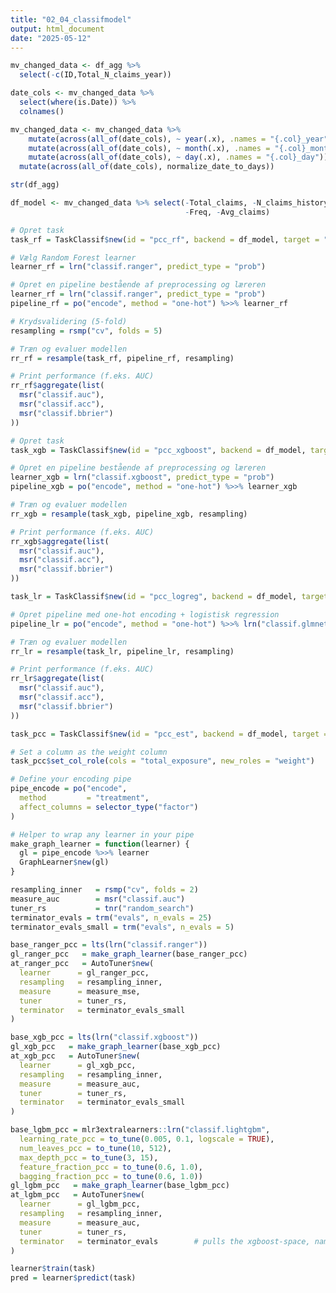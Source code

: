 ```yaml
---
title: "02_04_classifmodel"
output: html_document
date: "2025-05-12"
---
```


```r
mv_changed_data <- df_agg %>%
  select(-c(ID,Total_N_claims_year)) 

date_cols <- mv_changed_data %>%
  select(where(is.Date)) %>%
  colnames()

mv_changed_data <- mv_changed_data %>%
    mutate(across(all_of(date_cols), ~ year(.x), .names = "{.col}_year")) %>%
    mutate(across(all_of(date_cols), ~ month(.x), .names = "{.col}_month")) %>%
    mutate(across(all_of(date_cols), ~ day(.x), .names = "{.col}_day")) %>%
  mutate(across(all_of(date_cols), normalize_date_to_days))
```

```r
str(df_agg)
```



```r
df_model <- mv_changed_data %>% select(-Total_claims, -N_claims_history, -R_Claims_history,
                                       -Freq, -Avg_claims)

# Opret task
task_rf = TaskClassif$new(id = "pcc_rf", backend = df_model, target = "PCC", positive = "1")

# Vælg Random Forest learner
learner_rf = lrn("classif.ranger", predict_type = "prob")

# Opret en pipeline bestående af preprocessing og læreren
learner_rf = lrn("classif.ranger", predict_type = "prob")
pipeline_rf = po("encode", method = "one-hot") %>>% learner_rf

# Krydsvalidering (5-fold)
resampling = rsmp("cv", folds = 5)

# Træn og evaluer modellen
rr_rf = resample(task_rf, pipeline_rf, resampling)

# Print performance (f.eks. AUC)
rr_rf$aggregate(list(
  msr("classif.auc"),
  msr("classif.acc"),
  msr("classif.bbrier")
))
```

```r
# Opret task
task_xgb = TaskClassif$new(id = "pcc_xgboost", backend = df_model, target = "PCC", positive = "1")

# Opret en pipeline bestående af preprocessing og læreren
learner_xgb = lrn("classif.xgboost", predict_type = "prob")
pipeline_xgb = po("encode", method = "one-hot") %>>% learner_xgb

# Træn og evaluer modellen
rr_xgb = resample(task_xgb, pipeline_xgb, resampling)

# Print performance (f.eks. AUC)
rr_xgb$aggregate(list(
  msr("classif.auc"),
  msr("classif.acc"),
  msr("classif.bbrier")
))
```

```r
task_lr = TaskClassif$new(id = "pcc_logreg", backend = df_model, target = "PCC", positive = "1")

# Opret pipeline med one-hot encoding + logistisk regression
pipeline_lr = po("encode", method = "one-hot") %>>% lrn("classif.glmnet", predict_type = "prob")

# Træn og evaluer modellen
rr_lr = resample(task_lr, pipeline_lr, resampling)

# Print performance (f.eks. AUC)
rr_lr$aggregate(list(
  msr("classif.auc"),
  msr("classif.acc"),
  msr("classif.bbrier")
))
```


```r
task_pcc = TaskClassif$new(id = "pcc_est", backend = df_model, target = "PCC", positive = "1")

# Set a column as the weight column
task_pcc$set_col_role(cols = "total_exposure", new_roles = "weight")

# Define your encoding pipe
pipe_encode = po("encode",
  method         = "treatment",
  affect_columns = selector_type("factor")
)

# Helper to wrap any learner in your pipe
make_graph_learner = function(learner) {
  gl = pipe_encode %>>% learner
  GraphLearner$new(gl)
}

resampling_inner   = rsmp("cv", folds = 2)
measure_auc        = msr("classif.auc")
tuner_rs           = tnr("random_search")
terminator_evals = trm("evals", n_evals = 25)
terminator_evals_small = trm("evals", n_evals = 5)

base_ranger_pcc = lts(lrn("classif.ranger"))
gl_ranger_pcc   = make_graph_learner(base_ranger_pcc)
at_ranger_pcc   = AutoTuner$new(
  learner      = gl_ranger_pcc,
  resampling   = resampling_inner,
  measure      = measure_mse,
  tuner        = tuner_rs,
  terminator   = terminator_evals_small
)

base_xgb_pcc = lts(lrn("classif.xgboost"))
gl_xgb_pcc   = make_graph_learner(base_xgb_pcc)
at_xgb_pcc   = AutoTuner$new(
  learner      = gl_xgb_pcc,
  resampling   = resampling_inner,
  measure      = measure_auc,
  tuner        = tuner_rs,
  terminator   = terminator_evals_small
)

base_lgbm_pcc = mlr3extralearners::lrn("classif.lightgbm",
  learning_rate_pcc = to_tune(0.005, 0.1, logscale = TRUE),
  num_leaves_pcc = to_tune(10, 512),
  max_depth_pcc = to_tune(3, 15),
  feature_fraction_pcc = to_tune(0.6, 1.0),
  bagging_fraction_pcc = to_tune(0.6, 1.0))
gl_lgbm_pcc   = make_graph_learner(base_lgbm_pcc)
at_lgbm_pcc   = AutoTuner$new(
  learner      = gl_lgbm_pcc,
  resampling   = resampling_inner,
  measure      = measure_auc,
  tuner        = tuner_rs,
  terminator   = terminator_evals        # pulls the xgboost‐space, namespaced
)

```



```r
learner$train(task)
pred = learner$predict(task)
```

